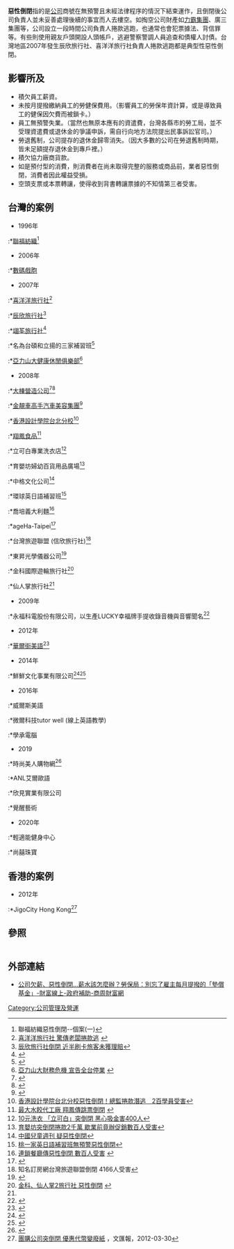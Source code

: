 {{wwv|area=台灣及香港}}
'''惡性倒閉'''指的是[[公司|公司]]商號在無預警且未經法律程序的情況下結束運作，且倒閉後公司負責人並未妥善處理後續的事宜而人去樓空。如掏空公司財產如[[力霸集團|力霸集團]]、廣三集團等，公司設立一段時間公司負責人捲款逃跑，也通常也會犯票據法、背信罪等。有些則使用親友戶頭開設人頭帳戶，逃避警察警調人員追查和債權人討債。台灣地區2007年發生辰欣旅行社、喜洋洋旅行社負責人捲款逃跑都是典型性惡性倒閉。

==影響所及==
*積欠員工薪資。
*未按月提撥繳納員工的勞健保費用。（影響員工的勞保年資計算，或是導致員工的健保因欠費而被鎖卡。）
*員工無預警失業。（當然也無原本應有的資遣費，台灣各縣市的勞工局，並不受理資遣費或退休金的爭議申訴，需自行向地方法院提出民事訴訟官司。）
*勞退舊制，公司提存的退休金歸零消失。（因大多數的公司在勞退舊制時期，皆未足額提存退休金到專戶裡。）
*積欠協力廠商貨款。
*如是預付型的消費，則消費者在尚未取得完整的服務或商品前，業者惡性倒閉，消費者因此權益受損。
*空頭支票或本票轉讓，使得收到背書轉讓票據的不知情第三者受害。

==台灣的案例==
*1996年
:*[[聯福紡織|聯福紡織]]<ref>聯福紡織惡性倒閉--個案(一)</ref>
*2006年
:*[[數碼戲胞|數碼戲胞]]
*2007年
:*[[喜洋洋旅行社|喜洋洋旅行社]]<ref>[http://www.libertytimes.com.tw/2007/new/feb/10/today-life2.htm 喜洋洋旅行社 驚傳老闆捲款逃] {{webarchive|url=https://web.archive.org/web/20070929145910/http://www.libertytimes.com.tw/2007/new/feb/10/today-life2.htm |date=2007-09-29 }}</ref>
:*[[辰欣旅行社|辰欣旅行社]]<ref>[http://udn.com/NEWS/NATIONAL/NAT2/3986280.shtml 辰欣旅行社倒閉 近半刷卡旅客未獲理賠]</ref>
:*[[翊荃旅行社|翊荃旅行社]]<ref>{{Cite web |url=http://www.ettoday.com/2007/08/25/153-2147457.htm |title=負責人捲款逃跑～　翊荃旅行社惡性倒閉　500人行程受阻 |accessdate=2007-08-27 |archive-date=2007-08-27 |archive-url=https://web.archive.org/web/20070827115758/http://www.ettoday.com/2007/08/25/153-2147457.htm |dead-url=no }}</ref>
:*名為台碩和立揚的三家補習班<ref>{{Cite web |url=http://news.sina.com.tw/society/ftv/tw/2007-08-17/011312660542.shtml |title=補習班惡性倒閉 老闆捲款潛逃 |accessdate=2007-08-27 |archive-date=2016-08-22 |archive-url=https://web.archive.org/web/20160822081724/http://news.sina.com.tw/society/ftv/tw/2007-08-17/011312660542.shtml |dead-url=no }}</ref>
:*[[亞力山大健康休閒俱樂部|亞力山大健康休閒俱樂部]]<ref>[http://www.idn.com.tw/article/news_content.php?catid=2&catsid=1&catdid=0&artid=20071210andy004 亞力山大財務危機 宣告全台停業] {{webarchive|url=https://web.archive.org/web/20080509093649/http://www.idn.com.tw/article/news_content.php?catid=2 |date=2008-05-09 }}</ref>
* 2008年
:*[[大棟營造公司|大棟營造公司]]<ref>{{Cite web |url=http://pro.udnjob.com/mag2/hr/storypage.jsp?f_ART_ID=39312 |title=大棟跳票》沒領到工資 百名勞工市府陳情 |accessdate=2008-10-08 |archive-date=2008-03-20 |archive-url=https://web.archive.org/web/20080320040946/http://pro.udnjob.com/mag2/hr/storypage.jsp?f_ART_ID=39312 |dead-url=no }}</ref><ref>{{Cite web |url=http://udn.com/NEWS/NATIONAL/NAT5/4239151.shtml |title=「大棟」突倒閉 高雄港慘了 |accessdate=2008-10-08 |archive-date=2008-03-04 |archive-url=https://web.archive.org/web/20080304150612/http://udn.com/NEWS/NATIONAL/NAT5/4239151.shtml |dead-url=no }}</ref>
:*[[金靚車高手汽車美容集團|金靚車高手汽車美容集團]]<ref>{{Cite web |url=http://1-apple.com.tw/index.cfm?Fuseaction=Article&sec_id=4&NewsType=1&showdate=20080419&IssueID=20080419&art_id=30467664&SubSec=71 |title=金靚車汽車美容 突倒閉坑5萬人 |accessdate=2008-10-08 |archive-date=2008-06-22 |archive-url=https://web.archive.org/web/20080622014627/http://1-apple.com.tw/index.cfm?Fuseaction=Article&Sec_ID=4&ShowDate=20080419&IssueID=20080419&art_id=30467664&NewsType=1&SubSec=71 |dead-url=no }}</ref>
:*[[香港設計學院台北分校|香港設計學院台北分校]]<ref>[http://1-apple.com.tw/latest_news/index.cfm?Fuseaction=RnewsArticle&showdate=20080504&IssueID=20080504&Rartid=16513 香港設計學院台北分校惡性倒閉！總監捲款潛逃　2百學員受害]</ref>
:*[[翔鳳食品|翔鳳食品]]<ref>[http://www.libertytimes.com.tw/2008/new/jul/18/today-e1.htm 最大水餃代工廠 翔鳳傳跳票倒閉] {{webarchive|url=https://web.archive.org/web/20080801180000/http://www.libertytimes.com.tw/2008/new/jul/18/today-e1.htm |date=2008-08-01 }}</ref>
:*立可白專業洗衣店<ref>[http://1-apple.com.tw/index.cfm?Fuseaction=Article&sec_id=2&NewsType=1&showdate=20080801&IssueID=20080801&art_id=30809270&SubSec=6 10元洗衣 「立可白」突倒閉
黑心吸金害400人]</ref>
:*育嬰坊婦幼百貨用品廣場<ref>[http://1-apple.com.tw/index.cfm?Fuseaction=Article&Sec_ID=2&ShowDate=20080802&IssueID=20080802&art_id=30813585&SubSec=6 育嬰坊突倒閉捲款2千萬 歇業前竟辦促銷數百人受害]</ref>
:*中格文化公司<ref>[http://1-apple.com.tw/index.cfm?Fuseaction=Article&Sec_ID=2&ShowDate=20080820&IssueID=20080820&art_id=30874654&NewsType=1&SubSec=6 中國兒童週刊 疑惡性倒閉]</ref>
:*環球英日語補習班<ref>[http://news.pchome.com.tw/society/bcc/20080903/index-12204495325590521002.html 桃一家英日語補習班無預警惡性倒閉]</ref>
:*喬培義大利麵<ref>[http://www.libertytimes.com.tw/2008/new/sep/4/today-north20.htm 連鎖餐廳傳惡性倒閉 數百人受害] {{webarchive|url=https://web.archive.org/web/20090415061047/http://www.libertytimes.com.tw/2008/new/sep/4/today-north20.htm |date=2009-04-15 }}</ref>
:*ageHa-Taipei<ref>{{Cite web |url=http://1-apple.com.tw/index.cfm?Fuseaction=Article&sec_id=2&NewsType=1&showdate=20080918&IssueID=20080918&art_id=30968761&SubSec=6 |title=欠500萬爛帳 日系夜店週年倒閉 |accessdate=2008-10-08 |archive-date=2008-09-22 |archive-url=https://web.archive.org/web/20080922153511/http://1-apple.com.tw/index.cfm?Fuseaction=Article&sec_id=2&NewsType=1&showdate=20080918&IssueID=20080918&art_id=30968761&SubSec=6 |dead-url=no }}</ref>
:*台灣旅遊聯盟 (信欣旅行社)<ref>知名訂房網台灣旅遊聯盟倒閉 4166人受害</ref>
:*東昇光學儀器公司<ref>{{Cite web |url=http://www.cdnnews.com.tw/20080929/news/gstz/T90045002008092818415313.htm |title=東昇光學傳倒閉 老闆落跑 |accessdate=2008-10-08 |archive-date=2008-10-02 |archive-url=https://web.archive.org/web/20081002012650/http://www.cdnnews.com.tw/20080929/news/gstz/T90045002008092818415313.htm |dead-url=no }}</ref>
:*金科國際遊輪旅行社<ref name="#1">[http://news.chinatimes.com/2007Cti/2007Cti-News/2007Cti-News-Content/0,4521,110503+112008100800259,00.html 金科、仙人掌2旅行社 惡性倒閉] {{webarchive|url=https://web.archive.org/web/20081008201945/http://news.chinatimes.com/2007Cti/2007Cti-News/2007Cti-News-Content/0,4521,110503+112008100800259,00.html |date=2008-10-08 }}</ref>
:*仙人掌旅行社<ref name="#1"/>

*2009年
:*永福科電股份有限公司，以生產LUCKY幸福牌手提收錄音機與音響聞名<ref>{{cite news  | language =  | author =  | coauthors =  | url =http://www.nownews.com/2009/01/24/91-2400257.htm  | title =57年「幸福」音響驚傳破產　104名員工過年前失業  | work =  | publisher =[[nownews|nownews]]  | pages =  | date =2009-01-24  | accessdate =2009-01-25  | archive-date =2009-07-10  | archive-url =https://web.archive.org/web/20090710045828/http://www.nownews.com/2009/01/24/91-2400257.htm  | dead-url =no  }}</ref>

*2012年
:*[[华尔街英语|華爾街美語]]<ref>{{cite news|title=華爾街美語 在台5店無預警倒閉|url=http://www.libertytimes.com.tw/2012/new/aug/8/today-life1.htm?Slots=TPhoto|accessdate=2012-08-08|newspaper=自由時報|date=2012-08-08}}{{dead link|date=2018年3月 |bot=InternetArchiveBot |fix-attempted=yes }}</ref>

*2014年
:*鮮鮮文化事業有限公司<ref>{{cite news |title=積欠作家稿費 鮮網疑倒閉 |url=https://tw.appledaily.com/headline/20140522/JPHKUEB4WEEITPXMCYBE653MZU/ |work=蘋果日報 |date=2014-05-22 |accessdate=2020-09-23 |archive-date=2021-09-17 |archive-url=https://web.archive.org/web/20210917020942/https://tw.appledaily.com/headline/20140522/JPHKUEB4WEEITPXMCYBE653MZU/ }}</ref><ref>{{cite news |author1=謝幸恩、新北 |title=鮮鮮文化疑倒閉 資遣6人賠180萬 |url=https://www.chinatimes.com/newspapers/20151021000605-260107?chdtv |accessdate=2020-09-23 |work=中國時報 |date=2015-10-21}}</ref>

*2016年
:*威爾斯美語
:*微爾科技tutor well (線上英語教學)
:*學承電腦

*2019
:*時尚美人購物網<ref>{{cite news |title=【獨家】捲款6000萬惡性倒閉　「時尚美人」老闆收押慘況曝光 |url=https://tw.appledaily.com/local/20200911/LYX2AAACGNHDTCNCY6SEMQAO3M/ |work=蘋果日報 |date=2020-09-11}}</ref>
:*ANL艾爾歐語
:*欣見實業有限公司
:*覺醒藝術

*2020年
:*輕適能健身中心
:*尚囍珠寶

==香港的案例==
*2012年
:*JigoCity Hong Kong<ref>[http://paper.wenweipo.com/2012/03/30/HK1203300013.htm 團購公司突倒閉 優惠代幣變廢紙] {{Wayback|url=http://paper.wenweipo.com/2012/03/30/HK1203300013.htm |date=20120403013311 }}，文匯報，2012-03-30</ref>

==參照==
<div class="references-small" style="-moz-column-count:2; column-count:2;">
<references/>
</div>

==外部連結==
*[https://wealth.businessweekly.com.tw/GArticle.aspx?id=ARTL003001581 公司欠薪、惡性倒閉…薪水該怎麼辦？勞保局：別忘了雇主每月提撥的「墊償基金」-財富線上-政府補助-商周財富網] {{Wayback|url=https://wealth.businessweekly.com.tw/GArticle.aspx?id=ARTL003001581 |date=20210618020555 }}

[[Category:公司管理及營運|Category:公司管理及營運]]
